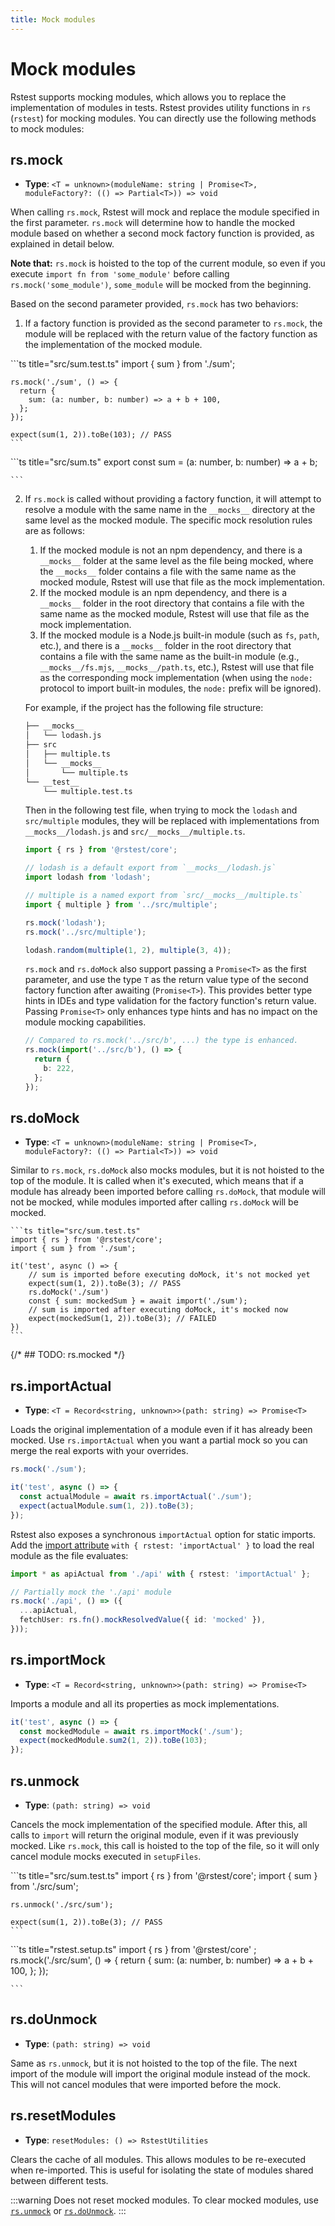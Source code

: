 ```yaml
---
title: Mock modules
---
```


# Mock modules

Rstest supports mocking modules, which allows you to replace the implementation of modules in tests. Rstest provides utility functions in `rs` (`rstest`) for mocking modules. You can directly use the following methods to mock modules:

## rs.mock

- **Type**: `<T = unknown>(moduleName: string | Promise<T>, moduleFactory?: (() => Partial<T>)) => void`

When calling `rs.mock`, Rstest will mock and replace the module specified in the first parameter. `rs.mock` will determine how to handle the mocked module based on whether a second mock factory function is provided, as explained in detail below.

**Note that:** `rs.mock` is hoisted to the top of the current module, so even if you execute `import fn from 'some_module'` before calling `rs.mock('some_module')`, `some_module` will be mocked from the beginning.

Based on the second parameter provided, `rs.mock` has two behaviors:

1. If a factory function is provided as the second parameter to `rs.mock`, the module will be replaced with the return value of the factory function as the implementation of the mocked module.

<div style={{ display: 'flex', gap: '1rem' }}>
  <div>
    ```ts title="src/sum.test.ts"
    import { sum } from './sum';

    rs.mock('./sum', () => {
      return {
        sum: (a: number, b: number) => a + b + 100,
      };
    });

    expect(sum(1, 2)).toBe(103); // PASS
    ```

</div>
  <div>
    ```ts title="src/sum.ts"
    export const sum = (a: number, b: number) => a + b;

    ```

  </div>
</div>

2. If `rs.mock` is called without providing a factory function, it will attempt to resolve a module with the same name in the `__mocks__` directory at the same level as the mocked module. The specific mock resolution rules are as follows:
   1. If the mocked module is not an npm dependency, and there is a `__mocks__` folder at the same level as the file being mocked, where the `__mocks__` folder contains a file with the same name as the mocked module, Rstest will use that file as the mock implementation.
   2. If the mocked module is an npm dependency, and there is a `__mocks__` folder in the root directory that contains a file with the same name as the mocked module, Rstest will use that file as the mock implementation.
   3. If the mocked module is a Node.js built-in module (such as `fs`, `path`, etc.), and there is a `__mocks__` folder in the root directory that contains a file with the same name as the built-in module (e.g., `__mocks__/fs.mjs`, `__mocks__/path.ts`, etc.), Rstest will use that file as the corresponding mock implementation (when using the `node:` protocol to import built-in modules, the `node:` prefix will be ignored).

   For example, if the project has the following file structure:

   ```txt
   ├── __mocks__
   │   └── lodash.js
   ├── src
   │   ├── multiple.ts
   │   └── __mocks__
   │       └── multiple.ts
   └── __test__
       └── multiple.test.ts
   ```

   Then in the following test file, when trying to mock the `lodash` and `src/multiple` modules, they will be replaced with implementations from `__mocks__/lodash.js` and `src/__mocks__/multiple.ts`.

   ```ts title="src/multiple.test.ts"
   import { rs } from '@rstest/core';

   // lodash is a default export from `__mocks__/lodash.js`
   import lodash from 'lodash';

   // multiple is a named export from `src/__mocks__/multiple.ts`
   import { multiple } from '../src/multiple';

   rs.mock('lodash');
   rs.mock('../src/multiple');

   lodash.random(multiple(1, 2), multiple(3, 4));
   ```

   `rs.mock` and `rs.doMock` also support passing a `Promise<T>` as the first parameter, and use the type `T` as the return value type of the second factory function after awaiting (`Promise<T>`). This provides better type hints in IDEs and type validation for the factory function's return value. Passing `Promise<T>` only enhances type hints and has no impact on the module mocking capabilities.

   ```ts
   // Compared to rs.mock('../src/b', ...) the type is enhanced.
   rs.mock(import('../src/b'), () => {
     return {
       b: 222,
     };
   });
   ```

## rs.doMock

- **Type**: `<T = unknown>(moduleName: string | Promise<T>, moduleFactory?: (() => Partial<T>)) => void`

Similar to `rs.mock`, `rs.doMock` also mocks modules, but it is not hoisted to the top of the module. It is called when it's executed, which means that if a module has already been imported before calling `rs.doMock`, that module will not be mocked, while modules imported after calling `rs.doMock` will be mocked.

    ```ts title="src/sum.test.ts"
    import { rs } from '@rstest/core';
    import { sum } from './sum';

    it('test', async () => {
        // sum is imported before executing doMock, it's not mocked yet
        expect(sum(1, 2)).toBe(3); // PASS
        rs.doMock('./sum')
        const { sum: mockedSum } = await import('./sum');
        // sum is imported after executing doMock, it's mocked now
        expect(mockedSum(1, 2)).toBe(3); // FAILED
    })
    ```

{/* ## TODO: rs.mocked */}

## rs.importActual

- **Type**: `<T = Record<string, unknown>>(path: string) => Promise<T>`

Loads the original implementation of a module even if it has already been mocked. Use `rs.importActual` when you want a partial mock so you can merge the real exports with your overrides.

```ts title="src/sum.test.ts"
rs.mock('./sum');

it('test', async () => {
  const actualModule = await rs.importActual('./sum');
  expect(actualModule.sum(1, 2)).toBe(3);
});
```

Rstest also exposes a synchronous `importActual` option for static imports. Add the [import attribute](https://developer.mozilla.org/en-US/docs/Web/JavaScript/Reference/Statements/import/with) `with { rstest: 'importActual' }` to load the real module as the file evaluates:

```ts title="src/api.test.ts"
import * as apiActual from './api' with { rstest: 'importActual' };

// Partially mock the './api' module
rs.mock('./api', () => ({
  ...apiActual,
  fetchUser: rs.fn().mockResolvedValue({ id: 'mocked' }),
}));
```

## rs.importMock

- **Type**: `<T = Record<string, unknown>>(path: string) => Promise<T>`

Imports a module and all its properties as mock implementations.

```ts title="src/sum.test.ts"
it('test', async () => {
  const mockedModule = await rs.importMock('./sum');
  expect(mockedModule.sum2(1, 2)).toBe(103);
});
```

## rs.unmock

- **Type**: `(path: string) => void`

Cancels the mock implementation of the specified module. After this, all calls to `import` will return the original module, even if it was previously mocked. Like `rs.mock`, this call is hoisted to the top of the file, so it will only cancel module mocks executed in `setupFiles`.

<div style={{ display: 'flex', gap: '1rem' }}>
  <div>
    ```ts title="src/sum.test.ts"
    import { rs } from '@rstest/core';
    import { sum } from './src/sum';

    rs.unmock('./src/sum');

    expect(sum(1, 2)).toBe(3); // PASS
    ```

</div>
  <div>
    ```ts title="rstest.setup.ts"
    import { rs } from '@rstest/core'
    ;
    rs.mock('./src/sum', () => {
      return {
        sum: (a: number, b: number) => a + b + 100,
      };
    });

    ```

  </div>
</div>

## rs.doUnmock

- **Type**: `(path: string) => void`

Same as `rs.unmock`, but it is not hoisted to the top of the file. The next import of the module will import the original module instead of the mock. This will not cancel modules that were imported before the mock.

## rs.resetModules

- **Type**: `resetModules: () => RstestUtilities`

Clears the cache of all modules. This allows modules to be re-executed when re-imported. This is useful for isolating the state of modules shared between different tests.

:::warning
Does not reset mocked modules. To clear mocked modules, use [`rs.unmock`](#rsunmock) or [`rs.doUnmock`](#rsdounmock).
:::
